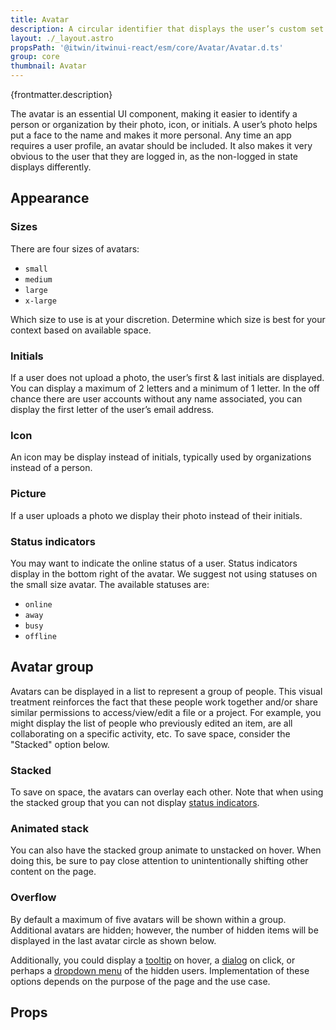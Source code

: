 ```yaml
---
title: Avatar
description: A circular identifier that displays the user’s custom set photo or the user’s first and last name initials.
layout: ./_layout.astro
propsPath: '@itwin/itwinui-react/esm/core/Avatar/Avatar.d.ts'
group: core
thumbnail: Avatar
---
```



<p>{frontmatter.description}</p>

<LiveExample src='Avatar.main.tsx'>
  <AllExamples.AvatarMainExample client:load />
</LiveExample>

The avatar is an essential UI component, making it easier to identify a person or organization by their photo, icon, or initials. A user’s photo helps put a face to the name and makes it more personal. Any time an app requires a user profile, an avatar should be included. It also makes it very obvious to the user that they are logged in, as the non-logged in state displays differently.

## Appearance

### Sizes

There are four sizes of avatars:

<LiveExample src='Avatar.sizes.tsx'>
  <AllExamples.AvatarSizesExample client:load />
</LiveExample>

- `small`
- `medium`
- `large`
- `x-large`

Which size to use is at your discretion. Determine which size is best for your context based on available space.

### Initials

If a user does not upload a photo, the user’s first & last initials are displayed. You can display a maximum of 2 letters and a minimum of 1 letter. In the off chance there are user accounts without any name associated, you can display the first letter of the user’s email address.

<LiveExample src='Avatar.initials.tsx'>
  <AllExamples.AvatarInitialsExample client:load />
</LiveExample>

### Icon

An icon may be display instead of initials, typically used by organizations instead of a person.

<LiveExample src='Avatar.icon.tsx'>
  <AllExamples.AvatarIconExample client:load />
</LiveExample>

### Picture

If a user uploads a photo we display their photo instead of their initials.

<LiveExample src='Avatar.picture.tsx'>
  <AllExamples.AvatarPictureExample client:load />
</LiveExample>

### Status indicators

You may want to indicate the online status of a user. Status indicators display in the bottom right of the avatar. We suggest not using statuses on the small size avatar. The available statuses are:

- `online`
- `away`
- `busy`
- `offline`

<LiveExample src='Avatar.statuses.tsx'>
  <AllExamples.AvatarStatusesExample client:load />
</LiveExample>

## Avatar group

Avatars can be displayed in a list to represent a group of people. This visual treatment reinforces the fact that these people work together and/or share similar permissions to access/view/edit a file or a project. For example, you might display the list of people who previously edited an item, are all collaborating on a specific activity, etc. To save space, consider the "Stacked" option below.

<LiveExample src='Avatar.group.tsx'>
  <AllExamples.AvatarGroupExample client:load />
</LiveExample>

### Stacked

To save on space, the avatars can overlay each other. Note that when using the stacked group that you can not display [status indicators](#status-indicators).

<LiveExample src='Avatar.groupstacked.tsx'>
  <AllExamples.AvatarGroupStackedExample client:load />
</LiveExample>

### Animated stack

You can also have the stacked group animate to unstacked on hover. When doing this, be sure to pay close attention to unintentionally shifting other content on the page.

<LiveExample src='Avatar.groupanimated.tsx'>
  <AllExamples.AvatarGroupAnimatedExample client:load />
</LiveExample>

### Overflow

By default a maximum of five avatars will be shown within a group. Additional avatars are hidden; however, the number of hidden items will be displayed in the last avatar circle as shown below.

<LiveExample src='Avatar.groupoverflow.tsx'>
  <AllExamples.AvatarGroupOverflowExample client:load />
</LiveExample>

Additionally, you could display a [tooltip](tooltip) on hover, a [dialog](dialog) on click, or perhaps a [dropdown menu](dropdownmenu) of the hidden users. Implementation of these options depends on the purpose of the page and the use case.

<LiveExample src='Avatar.groupoverflowtooltip.tsx'>
  <AllExamples.AvatarGroupOverflowTooltipExample client:load />
</LiveExample>

## Props

<PropsTable path={frontmatter.propsPath} />
